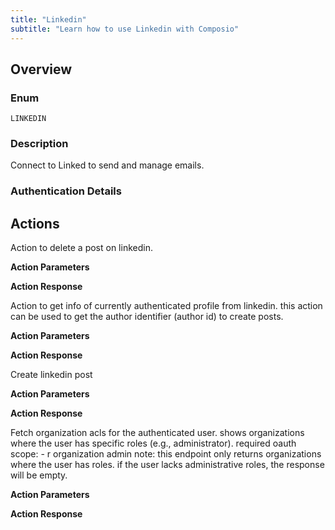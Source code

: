```yaml
---
title: "Linkedin"
subtitle: "Learn how to use Linkedin with Composio"
---
```



## Overview

### Enum
`LINKEDIN`

### Description
Connect to Linked to send and manage emails.

### Authentication Details

<Accordion title="OAUTH2">
<ParamField path="client_id" type="string" required={true}>
</ParamField>

<ParamField path="client_secret" type="string" required={true}>
</ParamField>

<ParamField path="oauth_redirect_uri" type="string" default="https://backend.composio.dev/api/v1/auth-apps/add">
</ParamField>

<ParamField path="scopes" type="string" default="r_basicprofile,w_member_social,r_organization_social,w_organization_social,rw_organization_admin">
</ParamField>

</Accordion>


## Actions

<AccordionGroup>
<Accordion title="LINKEDIN_DELETE_LINKED_IN_POST">
Action to delete a post on linkedin.

**Action Parameters**

<ParamField path="share_id" type="string" required={true}>
</ParamField>


**Action Response**

<ParamField path="data" type="object">
</ParamField>

<ParamField path="successful" type="boolean">
</ParamField>

<ParamField path="error" type="">
</ParamField>

</Accordion>

<Accordion title="LINKEDIN_GET_MY_INFO">
Action to get info of currently authenticated profile from linkedin. this action can be used to get the author identifier (author id) to create posts.

**Action Parameters**



**Action Response**

<ParamField path="data" type="object">
</ParamField>

<ParamField path="successful" type="boolean">
</ParamField>

<ParamField path="error" type="">
</ParamField>

</Accordion>

<Accordion title="LINKEDIN_CREATE_LINKED_IN_POST">
Create linkedin post

**Action Parameters**

<ParamField path="author" type="string" required={true}>
</ParamField>

<ParamField path="commentary" type="string" required={true}>
</ParamField>

<ParamField path="visibility" type="string" default="PUBLIC">
</ParamField>

<ParamField path="distribution" type="object">
</ParamField>

<ParamField path="lifecycleState" type="string" default="PUBLISHED">
</ParamField>

<ParamField path="isReshareDisabledByAuthor" type="boolean">
</ParamField>


**Action Response**

<ParamField path="data" type="object">
</ParamField>

<ParamField path="successful" type="boolean">
</ParamField>

<ParamField path="error" type="">
</ParamField>

</Accordion>

<Accordion title="LINKEDIN_GET_COMPANY_INFO">
Fetch organization acls for the authenticated user. shows organizations where the user has specific roles (e.g., administrator). required oauth scope: - r organization admin note: this endpoint only returns organizations where the user has roles. if the user lacks administrative roles, the response will be empty.

**Action Parameters**

<ParamField path="role" type="string" default="ADMINISTRATOR">
</ParamField>

<ParamField path="state" type="string" default="APPROVED">
</ParamField>

<ParamField path="count" type="integer" default="10">
</ParamField>

<ParamField path="start" type="integer">
</ParamField>


**Action Response**

<ParamField path="data" type="object">
</ParamField>

<ParamField path="successful" type="boolean">
</ParamField>

<ParamField path="error" type="">
</ParamField>

</Accordion>

</AccordionGroup>
